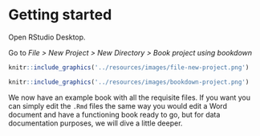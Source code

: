 # Getting started

Open RStudio Desktop.

Go to *File \> New Project \> New Directory \> Book project using bookdown*

```r
knitr::include_graphics('../resources/images/file-new-project.png')
```

```r
knitr::include_graphics('../resources/images/bookdown-project.png')
```

We now have an example book with all the requisite files. If you want you can simply edit the `.Rmd` files the same way you would edit a Word document and have a functioning book ready to go, but for data documentation purposes, we will dive a little deeper.
